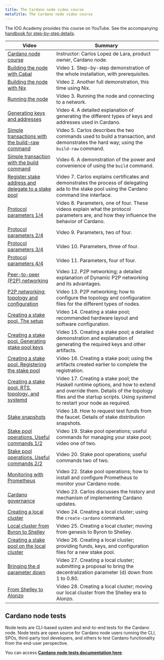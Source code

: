 ```yaml
---
title: The Cardano node video course
metaTitle: The Cardano node video course
---
```



The IOG Academy provides this course on YouTube. See the accompanying [handbook for step-by-step details](https://cardano-course.gitbook.io/cardano-course/handbook).

| Video | Summary |  
| -------- | --------- |   
| [Cardano node course](https://www.youtube.com/playlist?list=PLNEK_Ejlx3x2ut-Pq-hi0NFVsgKB3EddR) |  Instructor:  Carlos Lopez de Lara, product owner, Cardano node. |   
| [Building the node with Cabal](https://www.youtube.com/watch?v=csqvbw3F_BU&list=PLNEK_Ejlx3x2ut-Pq-hi0NFVsgKB3EddR&index=1)   | Video 1. Step-by-step demonstration of the whole installation, with prerequisites. |  
| [Building the node with Nix](https://www.youtube.com/watch?v=iREukg3-JSM&list=PLNEK_Ejlx3x2ut-Pq-hi0NFVsgKB3EddR&index=2&pp=iAQB) | Video 2. Another full demonstration, this time using Nix. | 
| [Running the node](https://www.youtube.com/watch?v=YlUljmlCPYs&list=PLNEK_Ejlx3x2ut-Pq-hi0NFVsgKB3EddR&index=3&pp=iAQB) | Video 3. Running the node and connecting to a network.  | 
| [Generating keys and addresses](https://www.youtube.com/watch?v=8ZYuiRxPAZc&list=PLNEK_Ejlx3x2ut-Pq-hi0NFVsgKB3EddR&index=4&pp=iAQB) | Video 4. A detailed explanation of generating the different types of keys and addresses used in Cardano. |  
| [Simple transactions with the build-raw command](https://www.youtube.com/watch?v=rbst_uiGpI4&list=PLNEK_Ejlx3x2ut-Pq-hi0NFVsgKB3EddR&index=5&pp=iAQB) | Video 5. Carlos describes the two commands used to build a transaction, and demonstrates the hard way; using the `build-raw` command. |  
| [Simple transaction with the build command](https://www.youtube.com/watch?v=AVz_zsDd6wE&list=PLNEK_Ejlx3x2ut-Pq-hi0NFVsgKB3EddR&index=6&pp=iAQB) | Video 6. A demonstration of the power and convenience of using the `build` command. |  
| [Register stake address and delegate to a stake pool](https://www.youtube.com/watch?v=m0BmjjNt19w&list=PLNEK_Ejlx3x2ut-Pq-hi0NFVsgKB3EddR&index=7&pp=iAQB) | Video 7. Carlos explains certificates and demonstrates the process of delegating ada to the stake pool using the Cardano command line interface. |  
| [Protocol parameters 1/4](https://www.youtube.com/watch?v=Czwc4U3B5k8&list=PLNEK_Ejlx3x2ut-Pq-hi0NFVsgKB3EddR&index=8&pp=iAQB) | Video 8. Parameters, one of four. These videos explain what the protocol parameters are, and how they influence the behavior of Cardano. |  
| [Protocol parameters 2/4](https://www.youtube.com/watch?v=Czwc4U3B5k8&list=PLNEK_Ejlx3x2ut-Pq-hi0NFVsgKB3EddR&index=9&pp=iAQB) | Video 9. Parameters, two of four. |  
| [Protocol parameters 3/4](https://www.youtube.com/watch?v=Czwc4U3B5k8&list=PLNEK_Ejlx3x2ut-Pq-hi0NFVsgKB3EddR&index=10&pp=iAQB) | Video 10. Parameters, three of four. |  
| [Protocol parameters 4/4](https://www.youtube.com/watch?v=Czwc4U3B5k8&list=PLNEK_Ejlx3x2ut-Pq-hi0NFVsgKB3EddR&index=11&pp=iAQB) | Video 11. Parameters, four of four. |  
| [Peer-to-peer (P2P) networking](https://www.youtube.com/watch?v=7YyCJ3fDN0I&list=PLNEK_Ejlx3x2ut-Pq-hi0NFVsgKB3EddR&index=12&pp=iAQB) | Video 12. P2P networking; a detailed explanation of Dynamic P2P networking and its advantages. |  
| [P2P networking; topology and configuration](https://www.youtube.com/watch?v=hOFVL6gjFrw&list=PLNEK_Ejlx3x2ut-Pq-hi0NFVsgKB3EddR&index=13&pp=iAQB) | Video 13. P2P networking; how to configure the topology and configuration files for the different types of nodes. |  
| [Creating a stake pool. The setup](https://www.youtube.com/watch?v=6AQaPdmxnfo&list=PLNEK_Ejlx3x2ut-Pq-hi0NFVsgKB3EddR&index=14&pp=iAQB) | Video 14. Creating a stake pool; recommended hardware layout and software configuration. |  
| [Creating a stake pool. Generating stake pool keys](https://www.youtube.com/watch?v=xydi4_pqOdo&list=PLNEK_Ejlx3x2ut-Pq-hi0NFVsgKB3EddR&index=15&pp=iAQB) | Video 15. Creating a stake pool; a detailed demonstration and explanation of generating the required keys and other artifacts. |  
| [Creating a stake pool. Registering the stake pool](https://www.youtube.com/watch?v=9UK_EFG-nkA&list=PLNEK_Ejlx3x2ut-Pq-hi0NFVsgKB3EddR&index=16&pp=iAQB) | Video 16. Creating a stake pool; using the artifacts created earlier to complete the registration. |  
| [Creating a stake pool. RTS, topology, and systemd](https://www.youtube.com/watch?v=1CaMmsgFPnw&list=PLNEK_Ejlx3x2ut-Pq-hi0NFVsgKB3EddR&index=17&pp=iAQB) | Video 17. Creating a stake pool; the Haskell runtime options, and how to extend and override them. Details of the topology files and the startup scripts. Using systemd to restart your node as required. |  
| [Stake snapshots](https://www.youtube.com/watch?v=t5BOFmy6IYg&list=PLNEK_Ejlx3x2ut-Pq-hi0NFVsgKB3EddR&index=18&pp=iAQB) | Video 18. How to request test funds from the faucet. Details of stake distribution snapshots. |  
| [Stake pool operations. Useful commands 1/2](https://www.youtube.com/watch?v=NCdsk75-7NA&list=PLNEK_Ejlx3x2ut-Pq-hi0NFVsgKB3EddR&index=19&pp=iAQB) | Video 19. Stake pool operations; useful commands for managing your stake pool; video one of two. |  
| [Stake pool operations. Useful commands 2/2](https://www.youtube.com/watch?v=NCdsk75-7NA&list=PLNEK_Ejlx3x2ut-Pq-hi0NFVsgKB3EddR&index=20&pp=iAQB) | Video 20. Stake pool operations; useful commands two of two. |  
| [Monitoring with Prometheus](https://www.youtube.com/watch?v=iqAmwhk7djE&list=PLNEK_Ejlx3x2ut-Pq-hi0NFVsgKB3EddR&index=21&pp=iAQB) | Video 22. Stake pool operations; how to install and configure Prometheus to monitor your Cardano node. |  
| [Cardano governance](https://www.youtube.com/watch?v=biUHK1UDkAY&list=PLNEK_Ejlx3x2ut-Pq-hi0NFVsgKB3EddR&index=22&pp=iAQB) | Video 23. Carlos discusses the history and mechanism of implementing Cardano updates. 
| [Creating a local cluster](https://www.youtube.com/watch?v=2oAonlDUcNY&list=PLNEK_Ejlx3x2ut-Pq-hi0NFVsgKB3EddR&index=23&pp=iAQB) | Video 24. Creating a local cluster; using the `create-cardano` command. |  
| [Local cluster from Byron to Shelley](https://www.youtube.com/watch?v=8Sp2ljOrXXw&list=PLNEK_Ejlx3x2ut-Pq-hi0NFVsgKB3EddR&index=24&pp=iAQB) | Video 25. Creating a local cluster; moving from genesis to Byron to Shelley. |  
| [Creating a stake pool on the local cluster](https://www.youtube.com/watch?v=0svni-Dy4zM&list=PLNEK_Ejlx3x2ut-Pq-hi0NFVsgKB3EddR&index=25&pp=iAQB) | Video 26. Creating a local cluster; providing funds, keys, and configuration files for a new stake pool. |  
| [Bringing the d parameter down](https://www.youtube.com/watch?v=LNUzmhdGPbY&list=PLNEK_Ejlx3x2ut-Pq-hi0NFVsgKB3EddR&index=26&pp=iAQB) | Video 27. Creating a local cluster; submitting a proposal to bring the decentralization parameter (d) down from 1 to 0.80. |  
| [From Shelley to Alonzo](https://www.youtube.com/watch?v=mFyutul_5mU&list=PLNEK_Ejlx3x2ut-Pq-hi0NFVsgKB3EddR&index=27&pp=iAQB) | Video 28. Creating a local cluster; moving our local cluster from the Shelley era to Alonzo. |  

## Cardano node tests

Node tests are CLI-based system and end-to-end tests for the Cardano node. Node tests are open source for Cardano node users running the CLI, SPOs, third-party tool developers, and others to test Cardano functionality from the end-user perspective.

You can access [**Cardano node tests documentation here**](https://tests.cardano.intersectmbo.org/). 

